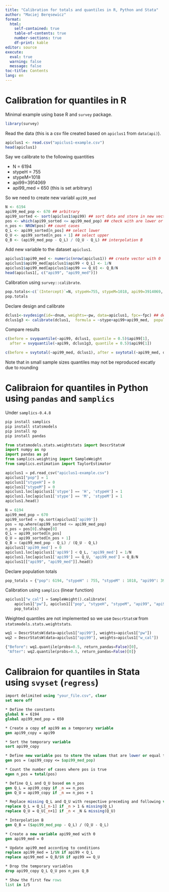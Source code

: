 ```yaml
---
title: "Calibration for totals and quantiles in R, Python and Stata"
author: "Maciej Beręsewicz"
format: 
  html:
    self-contained: true
    table-of-contents: true
    number-sections: true
    df-print: kable
editor: source
execute: 
  eval: true
  warning: false
  message: false
toc-title: Contents
lang: en
---
```


# Calibration for quantiles in R 

Minimal example using base R and `survey` package.

```r
library(survey)
```

Read the data (this is a csv file created based on `apiclus1` from `data(api)`).

```r
apiclus1 <- read.csv("apiclus1-example.csv")
head(apiclus1)
```

Say we calibrate to the following quantities

+ N = 6194
+ stypeH = 755
+ stypeM=1018
+ api99=3914069
+ api99_med = 650 (this is set arbitrary)

So we need to create new variabl `api99_med` 

```r
N <- 6194
api99_med_pop <- 670 ## arbitrary 
api99_sorted <- sort(apiclus1$api99) ## sort data and store in new vector
pos <- which(api99_sorted <= api99_med_pop) ## check with are lower or equal to pop median
n_pos <- NROW(pos) ## count cases
Q_L <- api99_sorted[n_pos] ## select lower 
Q_U <- api99_sorted[n_pos + 1] ## select upper
Q_B <- (api99_med_pop - Q_L) / (Q_U - Q_L) ## interpolation B
```

Add new variable to the dataset `apiclus1`.

```r
apiclus1$api99_med <- numeric(nrow(apiclus1)) ## create vector with 0
apiclus1$api99_med[apiclus1$api99 < Q_L] <- 1/N 
apiclus1$api99_med[apiclus1$api99 == Q_U] <- Q_B/N
head(apiclus1[, c("api99", "api99_med")])
```

Calibration using `survey::calibrate`.

```r
pop.totals<-c(`(Intercept)`=N, stypeH=755, stypeM=1018, api99=3914069, api99_med=0.50) ## vector of totals
pop.totals
```

Declare design and calibrate
```r
dclus1<-svydesign(id=~dnum, weights=~pw, data=apiclus1, fpc=~fpc) ## definition of design
dclus1g3 <- calibrate(dclus1,  formula = ~stype+api99+api99_med,  population = pop.totals) ## calibration
```

Compare results

```r
c(before = svyquantile(~api99, dclus1, quantile = 0.5)$api99[1],
  after = svyquantile(~api99, dclus1g3, quantile = 0.5)$api99[1])
```

```r
c(before = svytotal(~api99_med, dclus1), after = svytotal(~api99_med, dclus1g3))
```

Note that in small sample sizes quantiles may not be reproduced excatly due to rounding


# Calibraion for quantiles in Python using `pandas` and `samplics`

Under `samplics-0.4.8`

```bash
pip install samplics
pip install statsmodels
pip install np
pip install pandas
```

```python
from statsmodels.stats.weightstats import DescrStatsW
import numpy as np
import pandas as pd
from samplics.weighting import SampleWeight
from samplics.estimation import TaylorEstimator
```

```python
apiclus1 = pd.read_csv("apiclus1-example.csv")
apiclus1["pop"] = 1
apiclus1["stypeH"] = 0
apiclus1["stypeM"] = 0
apiclus1.loc[apiclus1['stype'] == 'H', 'stypeH'] = 1
apiclus1.loc[apiclus1['stype'] == 'M', 'stypeM'] = 1
apiclus1.head()
```

```python
N = 6194
api99_med_pop = 670
api99_sorted = np.sort(apiclus1['api99'])
pos = np.where(api99_sorted <= api99_med_pop)
n_pos = pos[0].shape[0]
Q_L = api99_sorted[n_pos]
Q_U = api99_sorted[n_pos + 1]
Q_B = (api99_med_pop - Q_L) / (Q_U - Q_L)
apiclus1['api99_med'] = 0
apiclus1.loc[apiclus1['api99'] < Q_L, 'api99_med'] = 1/N 
apiclus1.loc[apiclus1['api99'] == Q_U, 'api99_med'] = Q_B/N
apiclus1[["api99", "api99_med"]].head()
```

Declare population totals

```python
pop_totals = {"pop": 6194, "stypeH" : 755, "stypeM" : 1018, "api99": 3914069, "api99_med": 0.5}
```

Calibration using `samplics` (linear function)

```python
apiclus1["w_cal"] = SampleWeight().calibrate(
    apiclus1["pw"], apiclus1[["pop", "stypeH", "stypeM", "api99", "api99_med"]], 
    pop_totals)
```

Weighted quantiles are not implemented so we use `DescrStatsW` from `statsmodels.stats.weightstats`.

```python
wq1 = DescrStatsW(data=apiclus1["api99"], weights=apiclus1["pw"])
wq2 = DescrStatsW(data=apiclus1["api99"], weights=apiclus1["w_cal"])

{"Before": wq1.quantile(probs=0.5, return_pandas=False)[0],
 "After": wq2.quantile(probs=0.5, return_pandas=False)[0]}
```


# Calibraion for quantiles in Stata using `svyset` (`regress`)

```stata
import delimited using "your_file.csv", clear
set more off

* Define the constants
global N = 6194
global api99_med_pop = 650

* Create a copy of api99 as a temporary variable
gen api99_copy = api99

* Sort the temporary variable
sort api99_copy

* Define new variable pos to store the values that are lower or equal to api99_med_pop
gen pos = (api99_copy <= $api99_med_pop)

* Count the number of cases where pos is true
egen n_pos = total(pos)

* Define Q_L and Q_U based on n_pos
gen Q_L = api99_copy if _n == n_pos
gen Q_U = api99_copy if _n == n_pos + 1

* Replace missing Q_L and Q_U with respective preceding and following values 
replace Q_L = Q_L[_n-1] if _n > 1 & missing(Q_L)
replace Q_U = Q_U[_n+1] if _n < _N & missing(Q_U)

* Interpolation B
gen Q_B = ($api99_med_pop - Q_L) / (Q_U - Q_L)

* Create a new variable api99_med with 0
gen api99_med = 0

* Update api99_med according to conditions
replace api99_med = 1/$N if api99 < Q_L
replace api99_med = Q_B/$N if api99 == Q_U

* Drop the temporary variables
drop api99_copy Q_L Q_U pos n_pos Q_B

* Show the first few rows
list in 1/5

```

